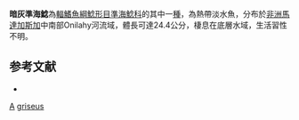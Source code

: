 {{Speciesbox
| taxon = Ancharius griseus
| binomial_authority = [[Ng|Ng]] & [[Sparks|Sparks]], 2005
| status = DD
| status_system = IUCN3.1
}}

'''暗灰準海鯰'''為[[輻鰭魚綱|輻鰭魚綱]][[鯰形目|鯰形目]][[準海鯰科|準海鯰科]]的其中一[[種|種]]，為熱帶淡水魚，分布於[[非洲|非洲]][[馬達加斯加|馬達加斯加]]中南部Onilahy河流域，體長可達24.4公分，棲息在底層水域，生活習性不明。

==参考文献==
*{{FishBase_species|genus=Ancharius|species=griseus|year=2015|month=5}}

{{Taxonbar}}
[[Category:2005年描述的鱼类|A]]
[[Category:準海鯰屬|griseus]]